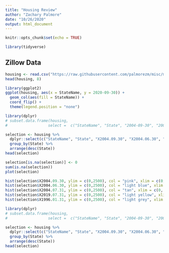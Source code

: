 ```yaml
---
title: "Housing Review"
author: "Zachary Palmore"
date: "10/26/2020"
output: html_document
---
```


```r
knitr::opts_chunk$set(echo = TRUE)
```

```r
library(tidyverse)
```


## Zillow Data



```r
housing <- read.csv("https://raw.githubusercontent.com/palmorezm/misc/master/Housing/county_zhvi.csv")
head(housing, 8)
```


```r
library(ggplot2)
ggplot(housing, aes(x = StateName, y = 2020-09-30)) + 
  geom_col(aes(fill = StateName)) + 
  coord_flip() + 
  theme(legend.position = "none")
```



```r
library(dplyr)
# subset.data.frame(housing, 
#                  select =  c("StateName", "State", "2004-09-30", "2004-06-30", "2004-07-31"))

selection <- housing %>%
  dplyr::select(c("StateName", "State", "X2004.09.30", "X2004.06.30", "X2004.07.31", "X1996.01.31","X2019.07.31")) %>%
  group_by(State) %>% 
  arrange(desc(State))
head(selection)
```


```r
selection[is.na(selection)] <- 0
sum(is.na(selection))
plot(selection)
```



```r
hist(selection$X2004.09.30, ylim = c(0,2500), col = "pink", xlim = c(0, 1000000))
hist(selection$X2004.06.30, ylim = c(0,2500), col = "light blue", xlim = c(0, 1000000))
hist(selection$X2004.07.31, ylim = c(0,2500), col = "tan", xlim = c(0, 1000000))
hist(selection$X2019.07.31, ylim = c(0,2500), col = "light yellow", xlim = c(0, 1000000))
hist(selection$X1996.01.31, ylim = c(0,2500), col = "light grey", xlim = c(0, 1000000))
```



```r
library(dplyr)
# subset.data.frame(housing, 
#                  select =  c("StateName", "State", "2004-09-30", "2004-06-30", "2004-07-31"))

selection <- housing %>%
  dplyr::select(c("StateName", "State", "X2004.09.30", "X2004.06.30", "X2004.07.31", "X1996.01.31","X2019.07.31")) %>%
  group_by(State) %>% 
  arrange(desc(State))
head(selection)
```

